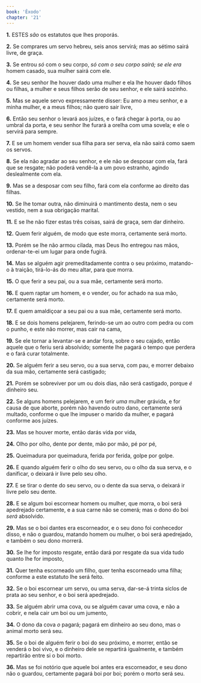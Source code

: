 ```yaml
---
book: 'Êxodo'
chapter: '21'
---
```


**1.** ESTES *são* os estatutos que lhes proporás.

**2.** Se comprares um servo hebreu, seis anos servirá; mas ao sétimo sairá livre, de graça.

**3.** Se entrou *só* com o seu corpo, *só *com o seu corpo sairá; se ele* era* homem casado, sua mulher sairá com ele.

**4.** Se seu senhor lhe houver dado uma mulher e ela lhe houver dado filhos ou filhas, a mulher e seus filhos serão de seu senhor, e ele sairá sozinho.

**5.** Mas se aquele servo expressamente disser: Eu amo a meu senhor, e a minha mulher, e a meus filhos; não quero sair livre,

**6.** Então seu senhor o levará aos juízes, e o fará chegar à porta, ou ao umbral da porta, e seu senhor lhe furará a orelha com uma sovela; e ele o servirá para sempre.

**7.** E se um homem vender sua filha para ser serva, ela não sairá como saem os servos.

**8.** Se ela não agradar ao seu senhor, e ele não se desposar com ela, fará que se resgate; não poderá vendê-la a um povo estranho, agindo deslealmente com ela.

**9.** Mas se a desposar com seu filho, fará com ela conforme ao direito das filhas.

**10.** Se lhe tomar outra, não diminuirá o mantimento desta, nem o seu vestido, nem a sua obrigação marital.

**11.** E se lhe não fizer estas três coisas, sairá de graça, sem dar dinheiro.

**12.** Quem ferir alguém, de modo que este morra, certamente será morto.

**13.** Porém se lhe não armou cilada, mas Deus lho entregou nas mãos, ordenar-te-ei um lugar para onde fugirá.

**14.** Mas se alguém agir premeditadamente contra o seu próximo, matando-o à traição, tirá-lo-ás do meu altar, para que morra.

**15.** O que ferir a seu pai, ou a sua mãe, certamente será morto.

**16.** E quem raptar um homem, e o vender, ou for achado na sua mão, certamente será morto.

**17.** E quem amaldiçoar a seu pai ou a sua mãe, certamente será morto.

**18.** E se dois homens pelejarem, ferindo-se um ao outro com pedra ou com o punho, e este não morrer, mas cair na cama,

**19.** Se ele tornar a levantar-se e andar fora, sobre o seu cajado, então aquele que o feriu será absolvido; somente lhe pagará o tempo que perdera e o fará curar totalmente.

**20.** Se alguém ferir a seu servo, ou a sua serva, com pau, e morrer debaixo da sua mão, certamente será castigado;

**21.** Porém se sobreviver por um ou dois dias, não será castigado, porque *é* dinheiro seu.

**22.** Se alguns homens pelejarem, e um ferir *uma* mulher grávida, e for causa de que aborte, porém não havendo outro dano, certamente será multado, conforme o que lhe impuser o marido da mulher, e pagará conforme aos juízes.

**23.** Mas se houver morte, então darás vida por vida,

**24.** Olho por olho, dente por dente, mão por mão, pé por pé,

**25.** Queimadura por queimadura, ferida por ferida, golpe por golpe.

**26.** E quando alguém ferir o olho do seu servo, ou o olho da sua serva, e o danificar, o deixará ir livre pelo seu olho.

**27.** E se tirar o dente do seu servo, ou o dente da sua serva, o deixará ir livre pelo seu dente.

**28.** E se algum boi escornear homem ou mulher, que morra, o boi será apedrejado certamente, e a sua carne não se comerá; mas o dono do boi *será* absolvido.

**29.** Mas se o boi dantes era escorneador, e o seu dono foi conhecedor disso, e não o guardou, matando homem ou mulher, o boi será apedrejado, e também o seu dono morrerá.

**30.** Se lhe for imposto resgate, então dará por resgate da sua vida tudo quanto lhe for imposto,

**31.** Quer tenha escorneado um filho, quer tenha escorneado uma filha; conforme a este estatuto lhe será feito.

**32.** Se o boi escornear um servo, ou uma serva, dar-se-á trinta siclos de prata ao seu senhor, e o boi será apedrejado.

**33.** Se alguém abrir uma cova, ou se alguém cavar uma cova, e não a cobrir, e nela cair um boi ou um jumento,

**34.** O dono da cova *o* pagará; pagará em dinheiro ao seu dono, mas o animal morto será seu.

**35.** Se o boi de alguém ferir o boi do seu próximo, e morrer, então se venderá o boi vivo, e o dinheiro dele se repartirá igualmente, e também repartirão entre si o boi morto.

**36.** Mas se foi notório que aquele boi antes era escorneador, e seu dono não o guardou, certamente pagará boi por boi; porém o morto será seu.